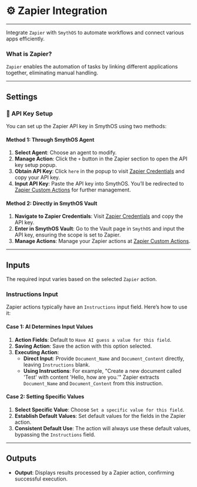 # ⚙️ Zapier Integration


---

Integrate `Zapier` with `SmythOS` to automate workflows and connect various apps efficiently.

### What is Zapier?

`Zapier` enables the automation of tasks by linking different applications together, eliminating manual handling.

---

## Settings

### 🔑 API Key Setup

You can set up the Zapier API key in SmythOS using two methods:

#### Method 1: Through SmythOS Agent

1. **Select Agent**: Choose an agent to modify.
2. **Manage Action**: Click the `+` button in the Zapier section to open the API key setup popup.
3. **Obtain API Key**: Click `here` in the popup to visit [Zapier Credentials](https://actions.zapier.com/credentials/) and copy your API key.
4. **Input API Key**: Paste the API key into SmythOS. You’ll be redirected to [Zapier Custom Actions](https://actions.zapier.com/custom/actions/) for further management.

#### Method 2: Directly in SmythOS Vault

1. **Navigate to Zapier Credentials**: Visit [Zapier Credentials](https://actions.zapier.com/credentials/) and copy the API key.
2. **Enter in SmythOS Vault**: Go to the Vault page in `SmythOS` and input the API key, ensuring the scope is set to Zapier.
3. **Manage Actions**: Manage your Zapier actions at [Zapier Custom Actions](https://actions.zapier.com/custom/actions/).

---

## Inputs

The required input varies based on the selected `Zapier` action.

### Instructions Input

Zapier actions typically have an `Instructions` input field. Here’s how to use it:

#### Case 1: AI Determines Input Values

1. **Action Fields**: Default to `Have AI guess a value for this field`.
2. **Saving Action**: Save the action with this option selected.
3. **Executing Action**:
   - **Direct Input**: Provide `Document_Name` and `Document_Content` directly, leaving `Instructions` blank.
   - **Using Instructions**: For example, "Create a new document called 'Test' with content 'Hello, how are you.'" Zapier extracts `Document_Name` and `Document_Content` from this instruction.

#### Case 2: Setting Specific Values

1. **Select Specific Value**: Choose `Set a specific value for this field`.
2. **Establish Default Values**: Set default values for the fields in the Zapier action.
3. **Consistent Default Use**: The action will always use these default values, bypassing the `Instructions` field.

---

## Outputs

- **Output**: Displays results processed by a Zapier action, confirming successful execution.